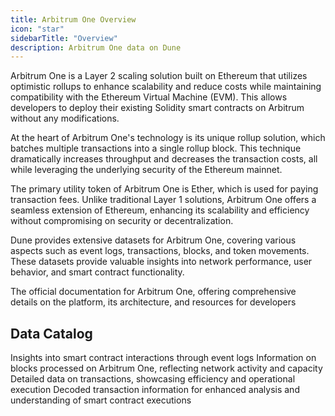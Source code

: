 ```yaml
---
title: Arbitrum One Overview
icon: "star"
sidebarTitle: "Overview"
description: Arbitrum One data on Dune
---
```


Arbitrum One is a Layer 2 scaling solution built on Ethereum that utilizes optimistic rollups to enhance scalability and reduce costs while maintaining compatibility with the Ethereum Virtual Machine (EVM). This allows developers to deploy their existing Solidity smart contracts on Arbitrum without any modifications.

At the heart of Arbitrum One's technology is its unique rollup solution, which batches multiple transactions into a single rollup block. This technique dramatically increases throughput and decreases the transaction costs, all while leveraging the underlying security of the Ethereum mainnet.

The primary utility token of Arbitrum One is Ether, which is used for paying transaction fees. Unlike traditional Layer 1 solutions, Arbitrum One offers a seamless extension of Ethereum, enhancing its scalability and efficiency without compromising on security or decentralization.

Dune provides extensive datasets for Arbitrum One, covering various aspects such as event logs, transactions, blocks, and token movements. These datasets provide valuable insights into network performance, user behavior, and smart contract functionality.

<CardGroup cols={1}>
  <Card title="Arbitrum One docs" icon="link" href= "https://arbitrum.io/docs">
    The official documentation for Arbitrum One, offering comprehensive details on the platform, its architecture, and resources for developers
  </Card>
</CardGroup>

## Data Catalog

<CardGroup cols={2}>
  <Card title="Logs" icon="bolt" href="./raw/logs">
    Insights into smart contract interactions through event logs
  </Card>
  <Card title="Blocks" icon="cubes" href="./raw/blocks">
    Information on blocks processed on Arbitrum One, reflecting network activity and capacity
  </Card>
  <Card title="Transactions" icon="message-arrow-up" href="./raw/transactions">
    Detailed data on transactions, showcasing efficiency and operational execution
  </Card>
  <Card title="Decoded" icon="file" href="./decoded/overview">
    Decoded transaction information for enhanced analysis and understanding of smart contract executions
  </Card>
</CardGroup>
